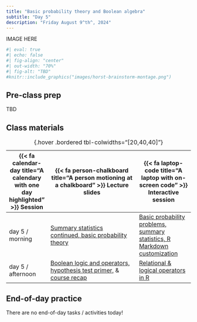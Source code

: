 ```yaml
---
title: "Basic probability theory and Boolean algebra"
subtitle: "Day 5"
description: "Friday August 9^th^, 2024"
---
```


::: {.center-text}
IMAGE HERE
:::

```r
#| eval: true 
#| echo: false
#| fig-align: "center"
#| out-width: "70%" 
#| fig-alt: "TBD"
#knitr::include_graphics("images/horst-brainstorm-montage.png")
```

## Pre-class prep

TBD

## Class materials

| {{< fa calendar-day title="A calendary with one day highlighted" >}} Session  | {{< fa person-chalkboard title="A person motioning at a chalkboard" >}} Lecture slides  |  {{< fa laptop-code title="A laptop with on-screen code" >}} Interactive session |
|-------------------|-----------------------------------------------------------------------------------------------------------------------------------------------------|----------------------------------------------------------------------------------|
| day 5 / morning   | [Summary statistics continued, basic probability theory]() | [Basic probability problems, summary statistics, R Markdown customization]() |
| day 5 / afternoon | [Boolean logic and operators, hypothesis test primer,]() & [course recap]() | [Relational & logical operators in R]() |
: {.hover .bordered tbl-colwidths="[20,40,40]"} 

## End-of-day practice

There are no end-of-day tasks / activities today!
